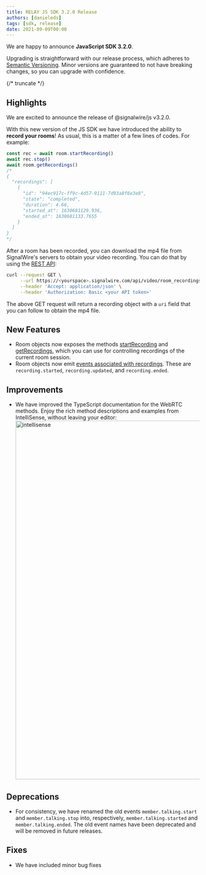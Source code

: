 ---
title: RELAY JS SDK 3.2.0 Release
authors: [danieleds]
tags: [sdk, release]
date: 2021-09-09T00:00
---


We are happy to announce **JavaScript SDK 3.2.0**.

Upgrading is straightforward with our release process, which adheres to [Semantic Versioning](https://semver.org/).
Minor versions are guaranteed to not have breaking changes, so you can upgrade with confidence.

<ReleaseCard library="@signalwire/js" version="3.2.0" releaseType="minor"/>


{/* truncate */}

## Highlights

We are excited to announce the release of @signalwire/js v3.2.0.

With this new version of the JS SDK we have introduced the ability to **record your rooms**! As usual, this is a matter of a few lines of codes. For example:

```typescript
const rec = await room.startRecording()
await rec.stop()
await room.getRecordings()
/*
{
  "recordings": [
    {
      "id": "94ec917c-ff9c-4d57-9111-7d93a8f6e3e8",
      "state": "completed",
      "duration": 4.66,
      "started_at": 1630681129.936,
      "ended_at": 1630681133.7655
    }
  ]
}
*/
```

After a room has been recorded, you can download the mp4 file from SignalWire's servers to obtain your video recording. You can do that by using the [REST API](https://developer.signalwire.com/apis/reference/overview):

```bash
curl --request GET \
     --url https://<yourspace>.signalwire.com/api/video/room_recordings/94ec917c-ff9c-4d57-9111-7d93a8f6e3e8 \
     --header 'Accept: application/json' \
     --header 'Authorization: Basic <your API token>'
```

The above GET request will return a recording object with a `uri` field that you can follow to obtain the mp4 file.

## New Features

- Room objects now exposes the methods [startRecording](/sdks/relay-browser-sdk/video/room-session#startrecording) and [getRecordings](/sdks/relay-browser-sdk/video/room-session#getrecordings), which you can use for controlling recordings of the current room session.
- Room objects now emit [events associated with recordings](/sdks/relay-browser-sdk/video/room-session#events). These are `recording.started`, `recording.updated`, and `recording.ended`.

## Improvements

- We have improved the TypeScript documentation for the WebRTC methods. Enjoy the rich method descriptions and examples from IntelliSense, without leaving your editor:
    <img width="936" alt="intellisense" src={ideImg} />

## Deprecations
- For consistency, we have renamed the old events `member.talking.start` and `member.talking.stop` into, respectively, `member.talking.started` and `member.talking.ended`. The old event names have been deprecated and will be removed in future releases.

## Fixes

- We have included minor bug fixes


